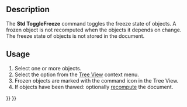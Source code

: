 <languages/>
<translate>

<!--T:1-->
{{Docnav
|[[Std_TreeSelectAllInstances|TreeSelectAllInstances]]
|
|[[Std_Base|Std Base]]
|IconL=Std_TreeSelectAllInstances.svg
|IconR=
|IconC=Freecad.svg
}}

<!--T:2-->
{{GuiCommand
|Name=Std ToggleFreeze
|Workbenches=All, {{VersionMinus|1.0}}: All except [[PartDesign_Workbench|PartDesign]]
|Version=1.0
}}

== Description == <!--T:3-->

<!--T:4-->
The '''Std ToggleFreeze''' command toggles the freeze state of objects. A frozen object is not recomputed when the objects it depends on change. The freeze state of objects is not stored in the document.

== Usage == <!--T:5-->

<!--T:6-->
# Select one or more objects.
# Select the {{MenuCommand|[[Image:Std_ToggleFreeze.svg|16px]] Toggle freeze}} option from the [[Tree_View|Tree View]] context menu.
# Frozen objects are marked with the command icon in the Tree View.
# If objects have been thawed: optionally [[Std_Refresh|recompute]] the document.


<!--T:7-->
{{Docnav
|[[Std_TreeSelectAllInstances|TreeSelectAllInstances]]
|
|[[Std_Base|Std Base]]
|IconL=Std_TreeSelectAllInstances.svg
|IconR=
|IconC=Freecad.svg
}}

</translate>
{{Std_Base_navi{{#translation:}}}}
{{Userdocnavi{{#translation:}}}}